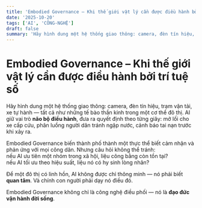 ```yaml
---
title: 'Embodied Governance – Khi thế giới vật lý cần được điều hành bởi trí tuệ số'
date: '2025-10-20'
tags: ['AI', 'CÔNG-NGHỆ']
draft: false
summary: 'Hãy hình dung một hệ thống giao thông: camera, đèn tín hiệu, trạm vận tải, xe tự hành — tất cả như n'
---
```


# Embodied Governance – Khi thế giới vật lý cần được điều hành bởi trí tuệ số

Hãy hình dung một hệ thống giao thông: camera, đèn tín hiệu, trạm vận tải, xe tự hành — tất cả như những tế bào thần kinh trong một cơ thể đô thị. AI giữ vai trò **não bộ điều hành**, đưa ra quyết định theo từng giây: mở lối cho xe cấp cứu, phân luồng người dân tránh ngập nước, cảnh báo tai nạn trước khi xảy ra.

Embodied Governance biến thành phố thành một thực thể biết cảm nhận và phản ứng với mọi công dân. Nhưng câu hỏi không thể tránh:  
nếu AI ưu tiên một nhóm trong xã hội, liệu công bằng còn tồn tại?  
nếu AI tối ưu theo hiệu suất, liệu nó có hy sinh lòng nhân?

Để một đô thị có linh hồn, AI không được chỉ thông minh — nó phải biết **quan tâm**. Và chính con người phải dạy nó điều đó.

Embodied Governance không chỉ là công nghệ điều phối — nó là **đạo đức vận hành đời sống**.